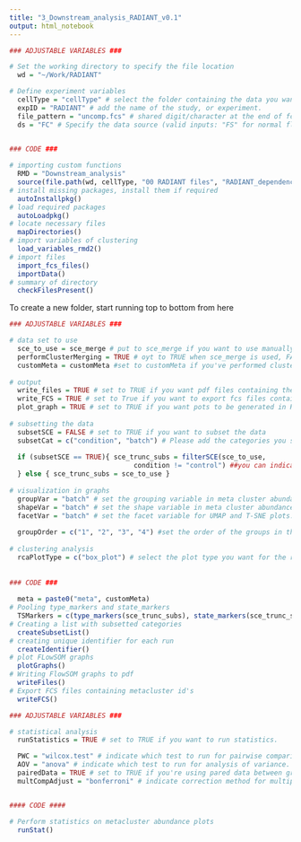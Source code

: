 ```yaml
---
title: "3_Downstream_analysis_RADIANT_v0.1"
output: html_notebook
---
```


```r

### ADJUSTABLE VARIABLES ###

# Set the working directory to specify the file location
  wd = "~/Work/RADIANT" 

# Define experiment variables
  cellType = "cellType" # select the folder containing the data you want to analyse. Valid entries should match a folder name in wd specified above
  expID = "RADIANT" # add the name of the study, or experiment.
  file_pattern = "uncomp.fcs" # shared digit/character at the end of fcs files and fcs extension
  ds = "FC" # Specify the data source (valid inputs: "FS" for normal flow cytometry, "SFC" for spectral flow cytometry)

  
### CODE ###

# importing custom functions
  RMD = "Downstream_analysis"
  source(file.path(wd, cellType, "00 RADIANT files", "RADIANT_dependencies_v0.1.R"))
# install missing packages, install them if required 
  autoInstallpkg()
# load required packages
  autoLoadpkg()
# locate necessary files
  mapDirectories()
# import variables of clustering
  load_variables_rmd2()
# import files
  import_fcs_files()
  importData()
# summary of directory
  checkFilesPresent()

```

To create a new folder, start running top to bottom from here
```r


### ADJUSTABLE VARIABLES ###

# data set to use
  sce_to_use = sce_merge # put to sce_merge if you want to use manually merged clusters, put to sce if you didn't perform manual merging 
  performClusterMerging = TRUE # oyt to TRUE when sce_merge is used, FALSE if sce is used
  customMeta = customMeta #set to customMeta if you've performed cluster merging. Otherwise set to any value (max equal to metClust in clustering RMD file chunk 3). FlowSOM clusters will be merged into customMeta number of metaclusters
  
# output 
  write_files = TRUE # set to TRUE if you want pdf files containing the results to be written
  write_FCS = TRUE # set to True if you want to export fcs files containing flowSOM meta cluster id's
  plot_graph = TRUE # set to TRUE if you want pots to be generated in RStudio
  
# subsetting the data
  subsetSCE = FALSE # set to TRUE if you want to subset the data
  subsetCat = c("condition", "batch") # Please add the categories you subsetted for in this list (so e.g. "condition" , "Age_class"), valid entries are column names of metadata file.
  
  if (subsetSCE == TRUE){ sce_trunc_subs = filterSCE(sce_to_use, 
                               condition != "control") ##you can indicate how you want to subset here. Valid entries are metadata groups, dont alter other rows of this code but you can add lines
  } else { sce_trunc_subs = sce_to_use }
  
# visualization in graphs    
  groupVar = "batch" # set the grouping variable in meta cluster abundance plots. Valid entries are metadata groups
  shapeVar = "batch" # set the shape variable in meta cluster abundance plots. Valid entries are metadata groups
  facetVar = "batch" # set the facet variable for UMAP and T-SNE plots. Valid entries are metadata groups
  
  groupOrder = c("1", "2", "3", "4") #set the order of the groups in the abundance plots. Entries need to match items from the metadata group indicated at groupVar
  
# clustering analysis  
  rcaPlotType = c("box_plot") # select the plot type you want for the relative cluster abundance. Valid entries are "violin_plot", or "box_plot"
  
  
### CODE ###
  
  meta = paste0("meta", customMeta)
# Pooling type_markers and state_markers
  TSMarkers = c(type_markers(sce_trunc_subs), state_markers(sce_trunc_subs))
# Creating a list with subsetted categories
  createSubsetList()
# creating unique identifier for each run
  createIdentifier()
# plot FLowSOM graphs
  plotGraphs()
# Writing FlowSOM graphs to pdf
  writeFiles()
# Export FCS files containing metacluster id's
  writeFCS()  

```
```r

### ADJUSTABLE VARIABLES ###

# statistical analysis  
  runStatistics = TRUE # set to TRUE if you want to run statistics.

  PWC = "wilcox.test" # indicate which test to run for pairwise comparisons. Valid entries are "wilcox.test" and "t.test"
  AOV = "anova" # indicate which test to run for analysis of variance. Valid entries are "kruskal.test" and "anova". If pairedData is TRUE and AOV is not anova a friedman test will be performed
  pairedData = TRUE # set to TRUE if you're using pared data between groups indicated at groupVar
  multCompAdjust = "bonferroni" # indicate correction method for multiple comparisons. Valid entries are: "holm", "hochberg", "hommel", "bonferroni", "BH", "BY", "fdr"


#### CODE ####

# Perform statistics on metacluster abundance plots 
  runStat()
  

```
